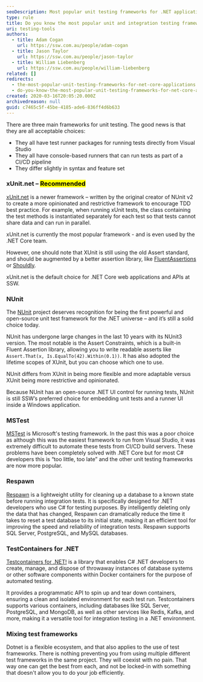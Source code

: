 ```yaml
---
seoDescription: Most popular unit testing frameworks for .NET applications include xUnit, NUnit, and MSTest, each with its own strengths and syntax.
type: rule
title: Do you know the most popular unit and integration testing frameworks for .NET applications?
uri: testing-tools
authors:
  - title: Adam Cogan
    url: https://ssw.com.au/people/adam-cogan
  - title: Jason Taylor
    url: https://ssw.com.au/people/jason-taylor
  - title: William Liebenberg
    url: https://ssw.com.au/people/william-liebenberg
related: []
redirects:
  - the-most-popular-unit-testing-frameworks-for-net-core-applications
  - do-you-know-the-most-popular-unit-testing-frameworks-for-net-core-applications
created: 2020-03-16T20:05:20.000Z
archivedreason: null
guid: c7465c5f-45be-4185-ade6-836ff4d6b633
---
```


There are three main frameworks for unit testing. The good news is that they are all acceptable choices:

- They all have test runner packages for running tests directly from Visual Studio
- They all have console-based runners that can run tests as part of a CI/CD pipeline
- They differ slightly in syntax and feature set
### xUnit.net – <mark>Recommended</mark>

[xUnit.net](https://xunit.net/) is a newer framework – written by the original creator of NUnit v2 to create a more opinionated and restrictive framework to encourage TDD best practice. For example, when running xUnit tests, the class containing the test methods is instantiated separately for each test so that tests cannot share data and can run in parallel.

xUnit.net is currently the most popular framework - and is even used by the .NET Core team.

However, one should note that XUnit is still using the old Assert standard, and should be augmented by a better assertion library, like [FluentAssertions](https://fluentassertions.com/) or [Shouldly](https://github.com/shouldly/shouldly).

xUnit.net is the default choice for .NET Core web applications and APIs at SSW.

### NUnit

The [NUnit](https://github.com/nunit/docs) project deserves recognition for being the first powerful and open-source unit test framework for the .NET universe – and it’s still a solid choice today.

NUnit has undergone large changes in the last 10 years with its NUnit3 version. The most notable is the Assert Constraints, which is a built-in Fluent Assertion library, allowing you to write readable asserts like `Assert.That(x, Is.EqualTo(42).Within(0.1))`. It has also adopted the lifetime scopes of XUnit, but you can choose which one to use.

NUnit differs from XUnit in being more flexible and more adaptable versus XUnit being more restrictive and opinionated.

Because NUnit has an open-source .NET UI control for running tests, NUnit is still SSW’s preferred choice for embedding unit tests and a runner UI inside a Windows application.

### MSTest

[MSTest](https://docs.microsoft.com/en-us/visualstudio/test/getting-started-with-unit-testing) is Microsoft's testing framework. In the past this was a poor choice as although this was the easiest framework to run from Visual Studio, it was extremely difficult to automate these tests from CI/CD build servers. These problems have been completely solved with .NET Core but for most C# developers this is “too little, too late” and the other unit testing frameworks are now more popular.

### Respawn

[Respawn](https://github.com/jbogard/Respawn) is a lightweight utility for cleaning up a database to a known state before running integration tests. It is specifically designed for .NET developers who use C# for testing purposes. By intelligently deleting only the data that has changed, Respawn can dramatically reduce the time it takes to reset a test database to its initial state, making it an efficient tool for improving the speed and reliability of integration tests. Respawn supports SQL Server, PostgreSQL, and MySQL databases.

### TestContainers for .NET

[Testcontainers for .NET!](https://dotnet.testcontainers.org/) is a library that enables C# .NET developers to create, manage, and dispose of throwaway instances of database systems or other software components within Docker containers for the purpose of automated testing.

It provides a programmatic API to spin up and tear down containers, ensuring a clean and isolated environment for each test run. Testcontainers supports various containers, including databases like SQL Server, PostgreSQL, and MongoDB, as well as other services like Redis, Kafka, and more, making it a versatile tool for integration testing in a .NET environment.

### Mixing test frameworks

Dotnet is a flexible ecosystem, and that also applies to the use of test frameworks. There is nothing preventing you from using multiple different test frameworks in the same project. They will coexist with no pain. That way one can get the best from each, and not be locked-in with something that doesn't allow you to do your job efficiently.